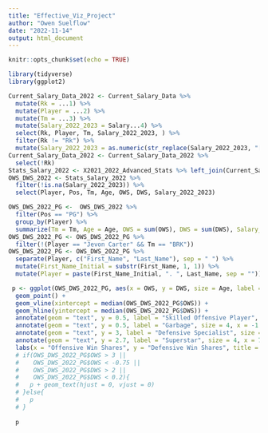 ```yaml
---
title: "Effective_Viz_Project"
author: "Owen Suelflow"
date: "2022-11-14"
output: html_document
---
```


```r
knitr::opts_chunk$set(echo = TRUE)
```

```r
library(tidyverse)
library(ggplot2)
```

```r
Current_Salary_Data_2022 <- Current_Salary_Data %>% 
  mutate(Rk = ...1) %>% 
  mutate(Player = ...2) %>% 
  mutate(Tm = ...3) %>% 
  mutate(Salary_2022_2023 = Salary...4) %>% 
  select(Rk, Player, Tm, Salary_2022_2023, ) %>% 
  filter(Rk != "Rk") %>% 
  mutate(Salary_2022_2023 = as.numeric(str_replace(Salary_2022_2023, "[$]", "")))
Current_Salary_Data_2022 <- Current_Salary_Data_2022 %>%
  select(!Rk)
Stats_Salary_2022 <- X2021_2022_Advanced_Stats %>% left_join(Current_Salary_Data_2022)
OWS_DWS_2022 <- Stats_Salary_2022 %>% 
  filter(!is.na(Salary_2022_2023)) %>% 
  select(Player, Pos, Tm, Age, OWS, DWS, Salary_2022_2023)

OWS_DWS_2022_PG <-  OWS_DWS_2022 %>% 
  filter(Pos == "PG") %>% 
  group_by(Player) %>% 
  summarize(Tm = Tm, Age = Age, OWS = sum(OWS), DWS = sum(DWS), Salary_2022_2023 = Salary_2022_2023)
OWS_DWS_2022_PG <- OWS_DWS_2022_PG %>% 
  filter(!(Player == "Jevon Carter" && Tm == "BRK"))
OWS_DWS_2022_PG <- OWS_DWS_2022_PG %>% 
  separate(Player, c("First_Name", "Last_Name"), sep = " ") %>% 
  mutate(First_Name_Initial = substr(First_Name, 1, 1)) %>% 
  mutate(Player = paste(First_Name_Initial, ". ", Last_Name, sep = ""))
```



```r
 p <- ggplot(OWS_DWS_2022_PG, aes(x = OWS, y = DWS, size = Age, label = Player)) +
  geom_point() +
  geom_vline(xintercept = median(OWS_DWS_2022_PG$OWS)) +
  geom_hline(yintercept = median(OWS_DWS_2022_PG$DWS)) +
  annotate(geom = "text", y = 0.5, label = "Skilled Offensive Player", size = 4, x = 5.5) +
  annotate(geom = "text", y = 0.5, label = "Garbage", size = 4, x = -1.5) +
  annotate(geom = "text", y = 3, label = "Defensive Specialist", size = 4, x = -1) +
  annotate(geom = "text", y = 2.7, label = "Superstar", size = 4, x = 7) +
  labs(x = "Offensive Win Shares", y = "Defensive Win Shares", title = "Win Shares By Salary For Point Guards", size = "Age", subtitle = "Median Value is the Origin")
  # if(OWS_DWS_2022_PG$OWS > 3 || 
  #    OWS_DWS_2022_PG$OWS < -0.75 || 
  #    OWS_DWS_2022_PG$DWS > 2 || 
  #    OWS_DWS_2022_PG$DWS < 0.2){
  #   p + geom_text(hjust = 0, vjust = 0)
  # }else{
  #   p
  # }
  
  p
```





